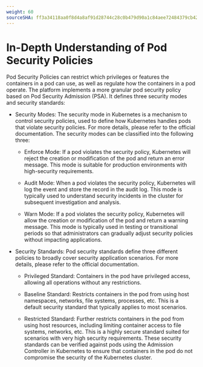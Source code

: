 ```yaml
---
weight: 60
sourceSHA: ff3a34118aa0f8d4a8af91d28744c28c0b479d90a1c84aee72484379cb426dea
---
```


# In-Depth Understanding of Pod Security Policies

Pod Security Policies can restrict which privileges or features the containers in a pod can use, as well as regulate how the containers in a pod operate. The platform implements a more granular pod security policy based on Pod Security Admission (PSA). It defines three security modes and security standards:

- Security Modes: The security mode in Kubernetes is a mechanism to control security policies, used to define how Kubernetes handles pods that violate security policies. For more details, please refer to the official documentation. The security modes can be classified into the following three:

  - Enforce Mode: If a pod violates the security policy, Kubernetes will reject the creation or modification of the pod and return an error message. This mode is suitable for production environments with high-security requirements.

  - Audit Mode: When a pod violates the security policy, Kubernetes will log the event and store the record in the audit log. This mode is typically used to understand security incidents in the cluster for subsequent investigation and analysis.

  - Warn Mode: If a pod violates the security policy, Kubernetes will allow the creation or modification of the pod and return a warning message. This mode is typically used in testing or transitional periods so that administrators can gradually adjust security policies without impacting applications.

- Security Standards: Pod security standards define three different policies to broadly cover security application scenarios. For more details, please refer to the official documentation.

  - Privileged Standard: Containers in the pod have privileged access, allowing all operations without any restrictions.

  - Baseline Standard: Restricts containers in the pod from using host namespaces, networks, file systems, processes, etc. This is a default security standard that typically applies to most scenarios.

  - Restricted Standard: Further restricts containers in the pod from using host resources, including limiting container access to file systems, networks, etc. This is a highly secure standard suited for scenarios with very high security requirements. These security standards can be verified against pods using the Admission Controller in Kubernetes to ensure that containers in the pod do not compromise the security of the Kubernetes cluster.
